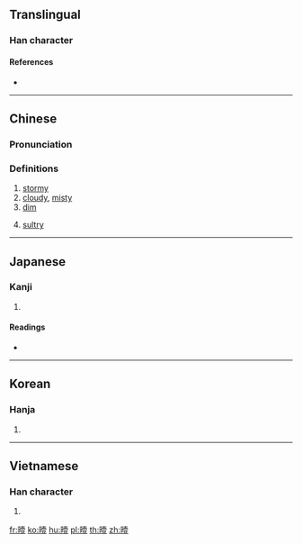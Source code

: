 ==Translingual==

===Han character===
{{Han char|rn=72|rad=日|as=12|sn=16|four=64018|canj=AGBT|ids=⿰日壹}}

====References====
* {{Han ref|kx=0499.520|dkj=14163|dj=0870.010|hdz=21535.040|uh=66C0|ud=26304|bh=E9B5|bd=59829}}

----

==Chinese==
{{zh-forms}}

===Pronunciation===
{{zh-pron
|m=yì
|c=ai3,ngai3
|mc=y
|oc=y
|ma=
|cat=a
}}

===Definitions===
# [[stormy]]
# [[cloudy]], [[misty]]
# [[dim]]
# {{lb|zh|Cantonese}} [[sultry]]

----

==Japanese==

===Kanji===
{{ja-kanji|grade=|rs=日12}}

# {{defn|lang=ja|sort=日12}}

====Readings====
* {{ja-readings|on=[[えい]] (ei), [[い]] (i)|kun=[[くもる]] (kumoru)}}

----

==Korean==

===Hanja===
{{ko-hanja|hangeul=에|eumhun=|rv=e|mr=e|y=ey}}

# {{defn|lang=ko|sort=日12}}

----

==Vietnamese==

===Han character===
{{vi-readings|rs=日12|hanviet=ế}}

# {{defn|lang=vi|sort=日12}}

[[fr:曀]]
[[ko:曀]]
[[hu:曀]]
[[pl:曀]]
[[th:曀]]
[[zh:曀]]
